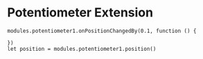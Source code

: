 # Potentiometer Extension

```blocks
modules.potentiometer1.onPositionChangedBy(0.1, function () {
	
})
let position = modules.potentiometer1.position()
```
